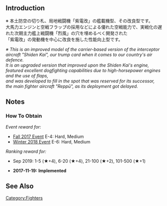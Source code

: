 {{EquipmentInfo|271}}

==Introduction==
※ 本土防空の切り札、局地戦闘機「紫電改」の艦載機型、その改良型です。<br>
大馬力エンジンと空戦フラップの採用などによる優れた空戦能力で、実戦化の遅れた次期主力艦上戦闘機「烈風」の穴を埋めるべく開発された<br>
「紫電改」の発動機を中心に改良を施した性能向上型です。

''※ This is an improved model of the carrier-based version of the interceptor aircraft "Shiden Kai", our trump card when it comes to our country's air defence.''<br>
''It is an upgraded version that improved upon the Shiden Kai's engine, featured excellent dogfighting capabilities due to high-horsepower engines and the use of flaps,''<br>
''and was developed to fill in the spot that was reserved for its successor, the main fighter aircraft "Reppū", as its deployment got delayed.''

==Notes==
<div class="mw-collapsible"><h3>How To Obtain</h3>
<div class="mw-collapsible-content">
''Event reward for:''
* [[Fall 2017 Event]] E-4: Hard, Medium
* [[Winter 2018 Event]] E-6: Hard, Medium

''Ranking reward for:''
* Sep 2019: 1-5 (★+4), 6-20 (★+4), 21-100 (★+2), 101-500 (★+1)

</div></div>


<div class="mw-collapsible><h3>Updates History</h3>
<div class="mw-collapsible-content>
* '''2017-11-19:''' '''Implemented'''
</div></div>

==See Also==
{{Equipmentlist}}
[[Category:Fighters]]